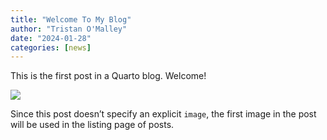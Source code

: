 ```yaml
---
title: "Welcome To My Blog"
author: "Tristan O'Malley"
date: "2024-01-28"
categories: [news]
---
```


This is the first post in a Quarto blog. Welcome!

![](thumbnail.jpg)

Since this post doesn't specify an explicit `image`, the first image in the post will be used in the listing page of posts.
